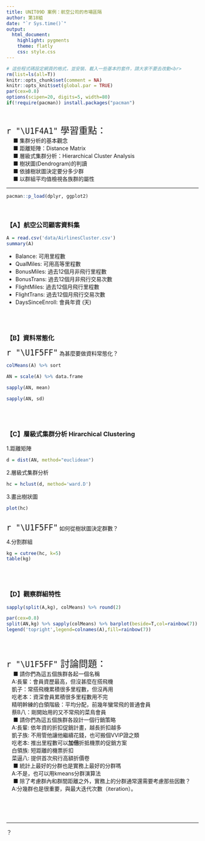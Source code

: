 ```yaml
---
title: UNIT09D 案例：航空公司的市場區隔
author: 第18組
date: "`r Sys.time()`"
output: 
  html_document:
    highlight: pygments
    theme: flatly
    css: style.css
---
```


```r
# 這些程式碼設定網頁的格式，並安裝、載入一些基本的套件，請大家不要去改動<br>
rm(list=ls(all=T))
knitr::opts_chunk$set(comment = NA)
knitr::opts_knit$set(global.par = TRUE)
par(cex=0.8)
options(scipen=20, digits=5, width=80)
if(!require(pacman)) install.packages("pacman")
```
<br>

<p class="wwl">
<span style="font-size:24px">`r "\U1F4A1"` 學習重點：</span><br>
&emsp; ■ 集群分析的基本觀念<br>
&emsp; ■ 距離矩陣：Distance Matrix<br>
&emsp; ■ 層級式集群分析：Hierarchical Cluster Analysis<br>
&emsp; ■ 樹狀圖(Dendrogram)的判讀<br>
&emsp; ■ 依據樹狀圖決定要分多少群<br>
&emsp; ■ 以群組平均值檢視各族群的屬性<br>
</p class="wwl">

<hr>

```r
pacman::p_load(dplyr, ggplot2)
```
<br>

### 【A】航空公司顧客資料集

```r
A = read.csv('data/AirlinesCluster.csv')
summary(A)
```

+ Balance: 可用里程數
+ QualMiles: 可用高等里程數
+ BonusMiles: 過去12個月非飛行里程數
+ BonusTrans: 過去12個月非飛行交易次數
+ FlightMiles: 過去12個月飛行里程數
+ FlightTrans: 過去12個月飛行交易次數
+ DaysSinceEnroll: 會員年資 (天)


<br><br>

### 【B】資料常態化

<span style="font-size:24px">`r "\U1F5FF"`</span>
為甚麼要做資料常態化？<br>
```r
colMeans(A) %>% sort
```

```r
AN = scale(A) %>% data.frame
```

```r
sapply(AN, mean)
```

```r
sapply(AN, sd)
```

<br><br>

### 【C】層級式集群分析 Hirarchical Clustering  

1.距離矩陣
```r
d = dist(AN, method="euclidean")
```

2.層級式集群分析
```r
hc = hclust(d, method='ward.D')
```

3.畫出樹狀圖
```r
plot(hc)
```
<br>
<span style="font-size:24px">`r "\U1F5FF"`</span>
如何從樹狀圖決定群數？<br>

4.分割群組 
```r
kg = cutree(hc, k=5)
table(kg)
```

<br><br>

### 【D】觀察群組特性

```r
sapply(split(A,kg), colMeans) %>% round(2) 
```

```r
par(cex=0.8)
split(AN,kg) %>% sapply(colMeans) %>% barplot(beside=T,col=rainbow(7))
legend('topright',legend=colnames(A),fill=rainbow(7))
```

<br><br>

<p class="qiz">
<span style="font-size:24px">`r "\U1F5FF"` 討論問題：</span><br>
&emsp; ■ 請你們為這五個族群各起一個名稱<br>
&emsp;A:長輩：會員資歷最高，但沒甚麼在搭飛機<br>
&emsp;凱子：常搭飛機累積很多里程數，但沒再用<br>
&emsp;吃老本：資深會員累積很多里程數用不完<br>
&emsp;精明幹練的白領階級：平均分配，前幾年蠻常飛的普通會員<br>
&emsp;蔡B八：剛開始用的又不常飛的菜鳥會員<br>
&emsp; ■ 請你們為這五個族群各設計一個行銷策略<br>
&emsp;A:長輩: 依年資的折扣促銷計畫，越長折扣越多<br>
&emsp;凱子族: 不用管他讓他繼續花錢，也可搬個VVIP證之類<br>
&emsp;吃老本: 推出里程數可以<b>加倍</b>折抵機票的促銷方案<br>
&emsp;白領族: 短距離的機票折扣<br>
&emsp;菜逼八: 提供首次飛行高額折價卷<br>
&emsp; ■ 統計上最好的分群也是實務上最好的分群嗎<br>
&emsp;A:不是，也可以用kmeans分群演算法<br>
&emsp; ■ 除了考慮群內和群間距離之外，實務上的分群通常還需要考慮那些因數？<br>
&emsp;A:分幾群也是很重要，與最大迭代次數（iteration）。<br>

</p class="qiz">

<br><br><br><hr>






？


